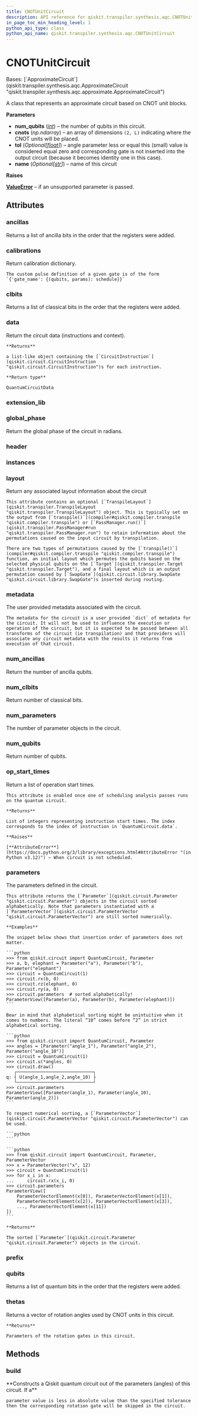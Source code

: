 ```yaml
---
title: CNOTUnitCircuit
description: API reference for qiskit.transpiler.synthesis.aqc.CNOTUnitCircuit
in_page_toc_min_heading_level: 1
python_api_type: class
python_api_name: qiskit.transpiler.synthesis.aqc.CNOTUnitCircuit
---
```


# CNOTUnitCircuit

<Class id="qiskit.transpiler.synthesis.aqc.CNOTUnitCircuit" isDedicatedPage={true} github="https://github.com/qiskit/qiskit/tree/stable/0.25/qiskit/transpiler/synthesis/aqc/cnot_unit_circuit.py" signature="qiskit.transpiler.synthesis.aqc.CNOTUnitCircuit(num_qubits, cnots, tol=0.0, name=None)" modifiers="class">
  Bases: [`ApproximateCircuit`](qiskit.transpiler.synthesis.aqc.ApproximateCircuit "qiskit.transpiler.synthesis.aqc.approximate.ApproximateCircuit")

  A class that represents an approximate circuit based on CNOT unit blocks.

  **Parameters**

  *   **num\_qubits** ([*int*](https://docs.python.org/3/library/functions.html#int "(in Python v3.12)")) – the number of qubits in this circuit.
  *   **cnots** (*np.ndarray*) – an array of dimensions `(2, L)` indicating where the CNOT units will be placed.
  *   **tol** (*Optional\[*[*float*](https://docs.python.org/3/library/functions.html#float "(in Python v3.12)")*]*) – angle parameter less or equal this (small) value is considered equal zero and corresponding gate is not inserted into the output circuit (because it becomes identity one in this case).
  *   **name** (*Optional\[*[*str*](https://docs.python.org/3/library/stdtypes.html#str "(in Python v3.12)")*]*) – name of this circuit

  **Raises**

  [**ValueError**](https://docs.python.org/3/library/exceptions.html#ValueError "(in Python v3.12)") – if an unsupported parameter is passed.

  ## Attributes

  ### ancillas

  <Attribute id="qiskit.transpiler.synthesis.aqc.CNOTUnitCircuit.ancillas">
    Returns a list of ancilla bits in the order that the registers were added.
  </Attribute>

  ### calibrations

  <Attribute id="qiskit.transpiler.synthesis.aqc.CNOTUnitCircuit.calibrations">
    Return calibration dictionary.

    The custom pulse definition of a given gate is of the form `{'gate_name': {(qubits, params): schedule}}`
  </Attribute>

  ### clbits

  <Attribute id="qiskit.transpiler.synthesis.aqc.CNOTUnitCircuit.clbits">
    Returns a list of classical bits in the order that the registers were added.
  </Attribute>

  ### data

  <Attribute id="qiskit.transpiler.synthesis.aqc.CNOTUnitCircuit.data">
    Return the circuit data (instructions and context).

    **Returns**

    a list-like object containing the [`CircuitInstruction`](qiskit.circuit.CircuitInstruction "qiskit.circuit.CircuitInstruction")s for each instruction.

    **Return type**

    QuantumCircuitData
  </Attribute>

  ### extension\_lib

  <Attribute id="qiskit.transpiler.synthesis.aqc.CNOTUnitCircuit.extension_lib" attributeValue="'include &#x22;qelib1.inc&#x22;;'" />

  ### global\_phase

  <Attribute id="qiskit.transpiler.synthesis.aqc.CNOTUnitCircuit.global_phase">
    Return the global phase of the circuit in radians.
  </Attribute>

  ### header

  <Attribute id="qiskit.transpiler.synthesis.aqc.CNOTUnitCircuit.header" attributeValue="'OPENQASM 2.0;'" />

  ### instances

  <Attribute id="qiskit.transpiler.synthesis.aqc.CNOTUnitCircuit.instances" attributeValue="127" />

  ### layout

  <Attribute id="qiskit.transpiler.synthesis.aqc.CNOTUnitCircuit.layout">
    Return any associated layout information about the circuit

    This attribute contains an optional [`TranspileLayout`](qiskit.transpiler.TranspileLayout "qiskit.transpiler.TranspileLayout") object. This is typically set on the output from [`transpile()`](compiler#qiskit.compiler.transpile "qiskit.compiler.transpile") or [`PassManager.run()`](qiskit.transpiler.PassManager#run "qiskit.transpiler.PassManager.run") to retain information about the permutations caused on the input circuit by transpilation.

    There are two types of permutations caused by the [`transpile()`](compiler#qiskit.compiler.transpile "qiskit.compiler.transpile") function, an initial layout which permutes the qubits based on the selected physical qubits on the [`Target`](qiskit.transpiler.Target "qiskit.transpiler.Target"), and a final layout which is an output permutation caused by [`SwapGate`](qiskit.circuit.library.SwapGate "qiskit.circuit.library.SwapGate")s inserted during routing.
  </Attribute>

  ### metadata

  <Attribute id="qiskit.transpiler.synthesis.aqc.CNOTUnitCircuit.metadata">
    The user provided metadata associated with the circuit.

    The metadata for the circuit is a user provided `dict` of metadata for the circuit. It will not be used to influence the execution or operation of the circuit, but it is expected to be passed between all transforms of the circuit (ie transpilation) and that providers will associate any circuit metadata with the results it returns from execution of that circuit.
  </Attribute>

  ### num\_ancillas

  <Attribute id="qiskit.transpiler.synthesis.aqc.CNOTUnitCircuit.num_ancillas">
    Return the number of ancilla qubits.
  </Attribute>

  ### num\_clbits

  <Attribute id="qiskit.transpiler.synthesis.aqc.CNOTUnitCircuit.num_clbits">
    Return number of classical bits.
  </Attribute>

  ### num\_parameters

  <Attribute id="qiskit.transpiler.synthesis.aqc.CNOTUnitCircuit.num_parameters">
    The number of parameter objects in the circuit.
  </Attribute>

  ### num\_qubits

  <Attribute id="qiskit.transpiler.synthesis.aqc.CNOTUnitCircuit.num_qubits">
    Return number of qubits.
  </Attribute>

  ### op\_start\_times

  <Attribute id="qiskit.transpiler.synthesis.aqc.CNOTUnitCircuit.op_start_times">
    Return a list of operation start times.

    This attribute is enabled once one of scheduling analysis passes runs on the quantum circuit.

    **Returns**

    List of integers representing instruction start times. The index corresponds to the index of instruction in `QuantumCircuit.data`.

    **Raises**

    [**AttributeError**](https://docs.python.org/3/library/exceptions.html#AttributeError "(in Python v3.12)") – When circuit is not scheduled.
  </Attribute>

  ### parameters

  <Attribute id="qiskit.transpiler.synthesis.aqc.CNOTUnitCircuit.parameters">
    The parameters defined in the circuit.

    This attribute returns the [`Parameter`](qiskit.circuit.Parameter "qiskit.circuit.Parameter") objects in the circuit sorted alphabetically. Note that parameters instantiated with a [`ParameterVector`](qiskit.circuit.ParameterVector "qiskit.circuit.ParameterVector") are still sorted numerically.

    **Examples**

    The snippet below shows that insertion order of parameters does not matter.

    ```python
    >>> from qiskit.circuit import QuantumCircuit, Parameter
    >>> a, b, elephant = Parameter("a"), Parameter("b"), Parameter("elephant")
    >>> circuit = QuantumCircuit(1)
    >>> circuit.rx(b, 0)
    >>> circuit.rz(elephant, 0)
    >>> circuit.ry(a, 0)
    >>> circuit.parameters  # sorted alphabetically!
    ParameterView([Parameter(a), Parameter(b), Parameter(elephant)])
    ```

    Bear in mind that alphabetical sorting might be unintuitive when it comes to numbers. The literal “10” comes before “2” in strict alphabetical sorting.

    ```python
    >>> from qiskit.circuit import QuantumCircuit, Parameter
    >>> angles = [Parameter("angle_1"), Parameter("angle_2"), Parameter("angle_10")]
    >>> circuit = QuantumCircuit(1)
    >>> circuit.u(*angles, 0)
    >>> circuit.draw()
       ┌─────────────────────────────┐
    q: ┤ U(angle_1,angle_2,angle_10) ├
       └─────────────────────────────┘
    >>> circuit.parameters
    ParameterView([Parameter(angle_1), Parameter(angle_10), Parameter(angle_2)])
    ```

    To respect numerical sorting, a [`ParameterVector`](qiskit.circuit.ParameterVector "qiskit.circuit.ParameterVector") can be used.

    ```python
    ```

    ```python
    >>> from qiskit.circuit import QuantumCircuit, Parameter, ParameterVector
    >>> x = ParameterVector("x", 12)
    >>> circuit = QuantumCircuit(1)
    >>> for x_i in x:
    ...     circuit.rx(x_i, 0)
    >>> circuit.parameters
    ParameterView([
        ParameterVectorElement(x[0]), ParameterVectorElement(x[1]),
        ParameterVectorElement(x[2]), ParameterVectorElement(x[3]),
        ..., ParameterVectorElement(x[11])
    ])
    ```

    **Returns**

    The sorted [`Parameter`](qiskit.circuit.Parameter "qiskit.circuit.Parameter") objects in the circuit.
  </Attribute>

  ### prefix

  <Attribute id="qiskit.transpiler.synthesis.aqc.CNOTUnitCircuit.prefix" attributeValue="'circuit'" />

  ### qubits

  <Attribute id="qiskit.transpiler.synthesis.aqc.CNOTUnitCircuit.qubits">
    Returns a list of quantum bits in the order that the registers were added.
  </Attribute>

  ### thetas

  <Attribute id="qiskit.transpiler.synthesis.aqc.CNOTUnitCircuit.thetas">
    Returns a vector of rotation angles used by CNOT units in this circuit.

    **Returns**

    Parameters of the rotation gates in this circuit.
  </Attribute>

  ## Methods

  ### build

  <Function id="qiskit.transpiler.synthesis.aqc.CNOTUnitCircuit.build" signature="build(thetas)">
    **Constructs a Qiskit quantum circuit out of the parameters (angles) of this circuit. If a**

    parameter value is less in absolute value than the specified tolerance then the corresponding rotation gate will be skipped in the circuit.
  </Function>
</Class>

